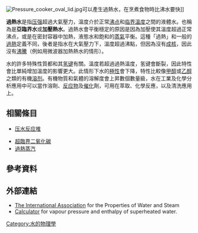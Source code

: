 {{Multiple issues|
{{Unreferenced|time=2021-04-13T10:21:53+00:00}}
{{Expand language|1=en|time=2021-04-22T21:30:07+00:00}}
}}
[[File:Pressure_cooker_oval_lid.jpg|thumb]]可以產生過熱水，在烹煮食物時比沸水要快]]

'''過熱水'''是指[[压强|压强]]超過大氣壓力，溫度介於正常[[沸点|沸点]]{{convert|100|C}}和[[临界点_(热力学)|临界溫度]]{{convert|374|C}}之間的液體水。也稱為是'''亞臨界水'''或'''加壓熱水'''。過熱水會平衡穩定的原因是因為加壓使其溫度超過正常沸点，或是在密封容器中加熱，液態水和飽和的[[蒸氣|蒸氣]]平衡。這種「過熱」和一般的[[過熱|過熱]]定義不同，後者是指水在大氣壓力下，溫度超過沸點，但因為沒有[[成核|成核]]，因此沒有[[沸騰|沸騰]]（例如用微波器加熱熱水的情形）。

水的許多特殊性質都和其[[氢键|氢键]]有關。溫度若超過過熱溫度，氢键會斷裂，因此特性會比單純增加溫度的影響更大。此情形下水的[[極性|極性]]會下降，特性比較像[[甲醇|甲醇]]或[[乙醇|乙醇]]之類的有機[[溶剂|溶剂]]。有機物質和氣體的溶解度會上昇數個數量級，水在工業及化學分析應用中可以當作溶劑、[[反应物|反应物]]及[[催化|催化]]劑，可用在萃取、化學反應，以及清洗應用上。

==相關條目==
*[[压水反应堆|压水反应堆]]
<!--* [[Steam_cracking|Steam cracking]] -->
*[[超臨界二氧化碳|超臨界二氧化碳]]
*[[過熱蒸汽|過熱蒸汽]]
<!--* [[Water_heating|Water heating]] -->

==參考資料==
{{Reflist|30em}}

==外部連結==
*[http://www.iapws.org/ The International Association] for the Properties of Water and Steam
*[https://web.archive.org/web/20080213135239/http://www.criticalprocesses.com/Superheated%20water%20-%20More%20details.htm Calculator] for vapour pressure and enthalpy of superheated water.

[[Category:水的物理學|Category:水的物理學]]
{{physics-stub}}